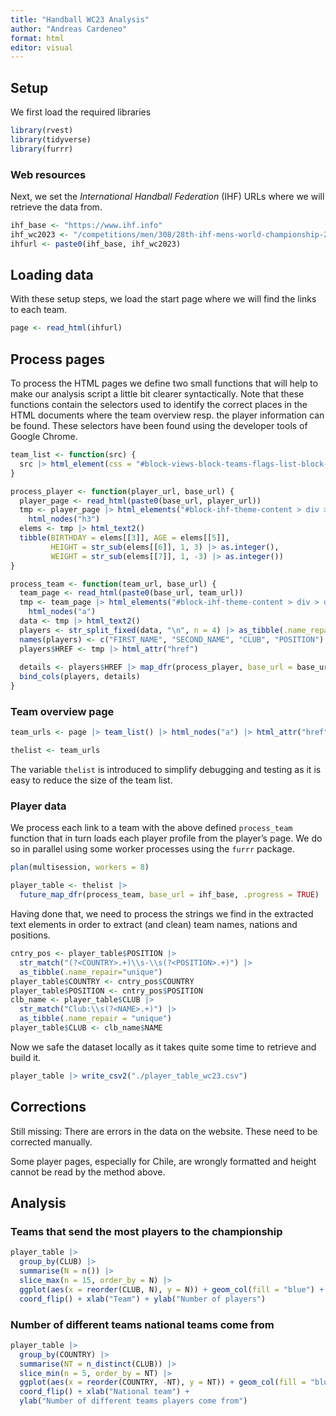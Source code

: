 ---
title: "Handball WC23 Analysis"
author: "Andreas Cardeneo"
format: html
editor: visual
---

## Setup

We first load the required libraries

```{r}
library(rvest)
library(tidyverse)
library(furrr)
```

### Web resources

Next, we set the *International Handball Federation* (IHF) URLs where we will retrieve the data from.

```{r}
ihf_base <- "https://www.ihf.info"
ihf_wc2023 <- "/competitions/men/308/28th-ihf-mens-world-championship-2023/101253"
ihfurl <- paste0(ihf_base, ihf_wc2023)
```

## Loading data

With these setup steps, we load the start page where we will find the links to each team.

```{r}
page <- read_html(ihfurl)
```

## Process pages

To process the HTML pages we define two small functions that will help to make our analysis script a little bit clearer syntactically. Note that these functions contain the selectors used to identify the correct places in the HTML documents where the team overview resp. the player information can be found. These selectors have been found using the developer tools of Google Chrome.

```{r}
team_list <- function(src) {
  src |> html_element(css = "#block-views-block-teams-flags-list-block-1-2 > div > div")
}

process_player <- function(player_url, base_url) {
  player_page <- read_html(paste0(base_url, player_url))
  tmp <- player_page |> html_elements("#block-ihf-theme-content > div > div > div > div > div.col-md-7") |>
    html_nodes("h3")
  elems <- tmp |> html_text2() 
  tibble(BIRTHDAY = elems[[3]], AGE = elems[[5]], 
         HEIGHT = str_sub(elems[[6]], 1, 3) |> as.integer(), 
         WEIGHT = str_sub(elems[[7]], 1, -3) |> as.integer())
}

process_team <- function(team_url, base_url) {
  team_page <- read_html(paste0(base_url, team_url))
  tmp <- team_page |> html_elements("#block-ihf-theme-content > div > div > section > div > div:nth-child(1) > div > div.row") |>
    html_nodes("a") 
  data <- tmp |> html_text2()
  players <- str_split_fixed(data, "\n", n = 4) |> as_tibble(.name_repair = "unique")
  names(players) <- c("FIRST_NAME", "SECOND_NAME", "CLUB", "POSITION")
  players$HREF <- tmp |> html_attr("href")
  
  details <- players$HREF |> map_dfr(process_player, base_url = base_url, .progress = TRUE)
  bind_cols(players, details)
}
```

### Team overview page

```{r}
team_urls <- page |> team_list() |> html_nodes("a") |> html_attr("href")

thelist <- team_urls

```

The variable `thelist` is introduced to simplify debugging and testing as it is easy to reduce the size of the team list.

### Player data

We process each link to a team with the above defined `process_team` function that in turn loads each player profile from the player's page. We do so in parallel using some worker processes using the `furrr` package.

```{r}
plan(multisession, workers = 8)

player_table <- thelist |> 
  future_map_dfr(process_team, base_url = ihf_base, .progress = TRUE) 


```

Having done that, we need to process the strings we find in the extracted text elements in order to extract (and clean) team names, nations and positions.

```{r}
cntry_pos <- player_table$POSITION |> 
  str_match("(?<COUNTRY>.+)\\s-\\s(?<POSITION>.+)") |> 
  as_tibble(.name_repair="unique")
player_table$COUNTRY <- cntry_pos$COUNTRY
player_table$POSITION <- cntry_pos$POSITION
clb_name <- player_table$CLUB |> 
  str_match("Club:\\s(?<NAME>.+)") |> 
  as_tibble(.name_repair = "unique")
player_table$CLUB <- clb_name$NAME
```

Now we safe the dataset locally as it takes quite some time to retrieve and build it.

```{r}
player_table |> write_csv2("./player_table_wc23.csv")
```

## Corrections

Still missing: There are errors in the data on the website. These need to be corrected manually.

Some player pages, especially for Chile, are wrongly formatted and height cannot be read by the method above.

## Analysis

### Teams that send the most players to the championship

```{r}
player_table |> 
  group_by(CLUB) |> 
  summarise(N = n()) |> 
  slice_max(n = 15, order_by = N) |>
  ggplot(aes(x = reorder(CLUB, N), y = N)) + geom_col(fill = "blue") + 
  coord_flip() + xlab("Team") + ylab("Number of players")
```

### Number of different teams national teams come from

```{r}
player_table |> 
  group_by(COUNTRY) |> 
  summarise(NT = n_distinct(CLUB)) |> 
  slice_min(n = 5, order_by = NT) |>
  ggplot(aes(x = reorder(COUNTRY, -NT), y = NT)) + geom_col(fill = "blue") +
  coord_flip() + xlab("National team") + 
  ylab("Number of different teams players come from")
```
